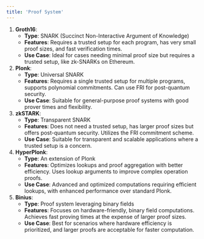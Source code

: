 ```yaml
---
title: 'Proof System'
---
```

1. **Groth16**:
    - **Type**: SNARK (Succinct Non-Interactive Argument of Knowledge)
    - **Features**: Requires a trusted setup for each program, has very small proof sizes, and fast verification times.
    - **Use Case**: Ideal for cases needing minimal proof size but requires a trusted setup, like zk-SNARKs on Ethereum.
2. **Plonk**:
    - **Type**: Universal SNARK
    - **Features**: Requires a single trusted setup for multiple programs, supports polynomial commitments. Can use FRI for post-quantum security.
    - **Use Case**: Suitable for general-purpose proof systems with good prover times and flexibility.
3. **zkSTARK**:
    - **Type**: Transparent SNARK
    - **Features**: Does not need a trusted setup, has larger proof sizes but offers post-quantum security. Utilizes the FRI commitment scheme.
    - **Use Case**: Suitable for transparent and scalable applications where a trusted setup is a concern.
4. **HyperPlonk**:
    - **Type**: An extension of Plonk
    - **Features**: Optimizes lookups and proof aggregation with better efficiency. Uses lookup arguments to improve complex operation proofs.
    - **Use Case**: Advanced and optimized computations requiring efficient lookups, with enhanced performance over standard Plonk.
5. **Binius**:
    - **Type**: Proof system leveraging binary fields
    - **Features**: Focuses on hardware-friendly, binary field computations. Achieves fast proving times at the expense of larger proof sizes.
    - **Use Case**: Best for scenarios where hardware efficiency is prioritized, and larger proofs are acceptable for faster computation.